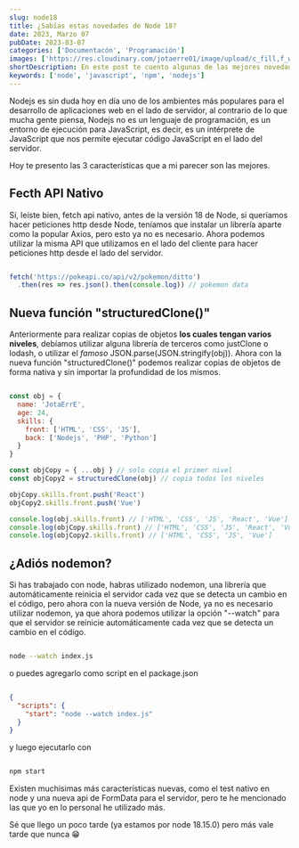 ```yaml
---
slug: node18
title: ¿Sabías estas novedades de Node 18?
date: 2023, Marzo 07
pubDate: 2023-03-07
categories: ['Documentacón', 'Programación']
images: ['https://res.cloudinary.com/jotaerre01/image/upload/c_fill,f_webp,q_auto,w_600/v1678744408/Portfolio/o94wvjnrluy4zefufrta.png']
shortDescription: En este post te cuento algunas de las mejores novedades que nos trae Node 18 y como utilizarlas.
keywords: ['node', 'javascript', 'npm', 'nodejs']
---
```

Nodejs es sin duda hoy en día uno de los ambientes más populares para el desarrollo de aplicaciones web en el lado de servidor, al contrario de lo que mucha gente piensa, Nodejs no es un lenguaje de programación, es un entorno de ejecución para JavaScript, es decir, es un intérprete de JavaScript que nos permite ejecutar código JavaScript en el lado del servidor.

Hoy te presento las 3 características que a mi parecer son las mejores.

## Fecth API Nativo
Sí, leíste bien, fetch api nativo, antes de la versión 18 de Node, si queríamos hacer peticiones http desde Node, teníamos que instalar un librería aparte como la popular Axios, pero esto ya no es necesario. Ahora podemos utilizar la misma API que utilizamos en el lado del cliente para hacer peticiones http desde el lado del servidor.

```js

fetch('https://pokeapi.co/api/v2/pokemon/ditto')
  .then(res => res.json().then(console.log)) // pokemon data
```

## Nueva función "structuredClone()"
Anteriormente para realizar copias de objetos **los cuales tengan varios niveles**, debíamos utilizar alguna librería de terceros como justClone o lodash, o utilizar el *famoso* JSON.parse(JSON.stringify(obj)). Ahora con la nueva función "structuredClone()" podemos realizar copias de objetos de forma nativa y sin importar la profundidad de los mismos.
```js

const obj = {
  name: 'JotaErrE',
  age: 24,
  skills: {
    front: ['HTML', 'CSS', 'JS'],
    back: ['Nodejs', 'PHP', 'Python']
  }
}

const objCopy = { ...obj } // solo copia el primer nivel
const objCopy2 = structuredClone(obj) // copia todos los niveles

objCopy.skills.front.push('React')
objCopy2.skills.front.push('Vue')

console.log(obj.skills.front) // ['HTML', 'CSS', 'JS', 'React', 'Vue']
console.log(objCopy.skills.front) // ['HTML', 'CSS', 'JS', 'React', 'Vue']
console.log(objCopy2.skills.front) // ['HTML', 'CSS', 'JS', 'Vue']

```

## ¿Adiós nodemon?
Si has trabajado con node, habras utilizado nodemon, una librería que automáticamente reinicia el servidor cada vez que se detecta un cambio en el código, pero ahora con la nueva versión de Node, ya no es necesario utilizar nodemon, ya que ahora podemos utilizar la opción "--watch" para que el servidor se reinicie automáticamente cada vez que se detecta un cambio en el código.
```bash

node --watch index.js
```
o puedes agregarlo como script en el package.json
```json

{
  "scripts": {
    "start": "node --watch index.js"
  }
}
```
y luego ejecutarlo con
```sh

npm start
```

Existen muchísimas más características nuevas, como el test nativo en node y una nueva api de FormData para el servidor, pero te he mencionado las que yo en lo personal he utilizado más.

Sé que llego un poco tarde (ya estamos por node 18.15.0) pero más vale tarde que nunca 😁
